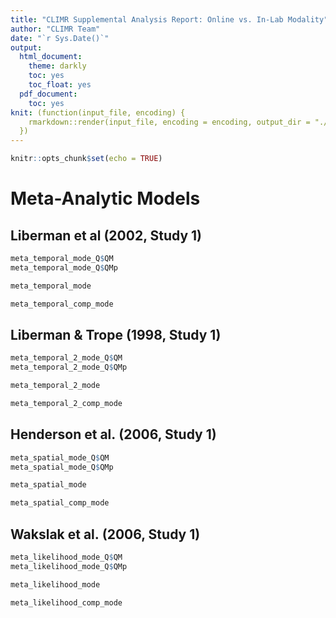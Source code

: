 ```yaml
---
title: "CLIMR Supplemental Analysis Report: Online vs. In-Lab Modality"
author: "CLIMR Team"
date: "`r Sys.Date()`"
output:
  html_document:
    theme: darkly
    toc: yes
    toc_float: yes
  pdf_document:
    toc: yes
knit: (function(input_file, encoding) {
    rmarkdown::render(input_file, encoding = encoding, output_dir = "./reports/")
  })
---
```


```r
knitr::opts_chunk$set(echo = TRUE)

```

# Meta-Analytic Models

## Liberman et al (2002, Study 1)

```r
meta_temporal_mode_Q$QM
meta_temporal_mode_Q$QMp
```

```r
meta_temporal_mode
```

```r
meta_temporal_comp_mode
```

## Liberman & Trope (1998, Study 1)

```r
meta_temporal_2_mode_Q$QM
meta_temporal_2_mode_Q$QMp
```

```r
meta_temporal_2_mode
```

```r
meta_temporal_2_comp_mode
```

## Henderson et al. (2006, Study 1)

```r
meta_spatial_mode_Q$QM
meta_spatial_mode_Q$QMp
```

```r
meta_spatial_mode
```

```r
meta_spatial_comp_mode
```

## Wakslak et al. (2006, Study 1)

```r
meta_likelihood_mode_Q$QM
meta_likelihood_mode_Q$QMp
```

```r
meta_likelihood_mode
```

```r
meta_likelihood_comp_mode
```
